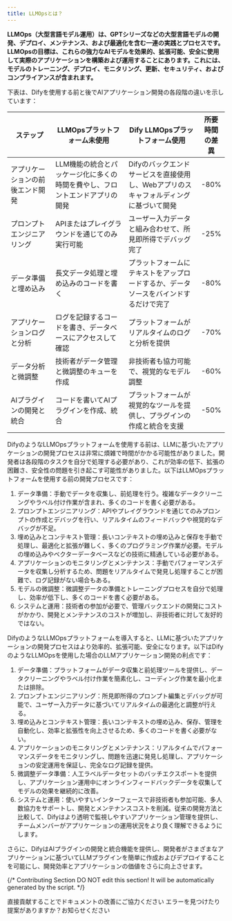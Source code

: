 ```yaml
---
title: LLMOpsとは？
---
```



**LLMOps（大型言語モデル運用）は、GPTシリーズなどの大型言語モデルの開発、デプロイ、メンテナンス、および最適化を含む一連の実践とプロセスです。LLMOpsの目標は、これらの強力なAIモデルを効果的、拡張可能、安全に使用して実際のアプリケーションを構築および運用することにあります。これには、モデルのトレーニング、デプロイ、モニタリング、更新、セキュリティ、およびコンプライアンスが含まれます。**

下表は、Difyを使用する前と後でAIアプリケーション開発の各段階の違いを示しています：

<table><thead><tr><th width="199">ステップ</th><th width="293">LLMOpsプラットフォーム未使用</th><th width="289">Dify LLMOpsプラットフォーム使用</th><th>所要時間の差異</th></tr></thead><tbody><tr><td>アプリケーションの前後エンド開発</td><td>LLM機能の統合とパッケージ化に多くの時間を費やし、フロントエンドアプリの開発</td><td>Difyのバックエンドサービスを直接使用し、Webアプリのスキャフォルディングに基づいて開発</td><td>-80%</td></tr><tr><td>プロンプトエンジニアリング</td><td>APIまたはプレイグラウンドを通じてのみ実行可能</td><td>ユーザー入力データと組み合わせて、所見即所得でデバッグ完了</td><td>-25%</td></tr><tr><td>データ準備と埋め込み</td><td>長文データ処理と埋め込みのコードを書く</td><td>プラットフォームにテキストをアップロードするか、データソースをバインドするだけで完了</td><td>-80%</td></tr><tr><td>アプリケーションログと分析</td><td>ログを記録するコードを書き、データベースにアクセスして確認</td><td>プラットフォームがリアルタイムのログと分析を提供</td><td>-70%</td></tr><tr><td>データ分析と微調整</td><td>技術者がデータ管理と微調整のキューを作成</td><td>非技術者も協力可能で、視覚的なモデル調整</td><td>-60%</td></tr><tr><td>AIプラグインの開発と統合</td><td>コードを書いてAIプラグインを作成、統合</td><td>プラットフォームが視覚的なツールを提供し、プラグインの作成と統合を支援</td><td>-50%</td></tr></tbody></table>

DifyのようなLLMOpsプラットフォームを使用する前は、LLMに基づいたアプリケーションの開発プロセスは非常に煩雑で時間がかかる可能性がありました。開発者は各段階のタスクを自分で処理する必要があり、これが効率の低下、拡張の困難さ、安全性の問題を引き起こす可能性がありました。以下はLLMOpsプラットフォームを使用する前の開発プロセスです：

1. データ準備：手動でデータを収集し、前処理を行う。複雑なデータクリーニングやラベル付け作業が含まれ、多くのコードを書く必要がある。
2. プロンプトエンジニアリング：APIやプレイグラウンドを通じてのみプロンプトの作成とデバッグを行い、リアルタイムのフィードバックや視覚的なデバッグが不足。
3. 埋め込みとコンテキスト管理：長いコンテキストの埋め込みと保存を手動で処理し、最適化と拡張が難しく、多くのプログラミング作業が必要。モデルの埋め込みやベクターデータベースなどの技術に精通している必要がある。
4. アプリケーションのモニタリングとメンテナンス：手動でパフォーマンスデータを収集し分析するため、問題をリアルタイムで発見し処理することが困難で、ログ記録がない場合もある。
5. モデルの微調整：微調整データの準備とトレーニングプロセスを自分で処理し、効率が低下し、多くのコードを書く必要がある。
6. システムと運用：技術者の参加が必要で、管理バックエンドの開発にコストがかかり、開発とメンテナンスのコストが増加し、非技術者に対して友好的ではない。

DifyのようなLLMOpsプラットフォームを導入すると、LLMに基づいたアプリケーションの開発プロセスはより効率的、拡張可能、安全になります。以下はDifyのようなLLMOpsを使用した場合のLLMアプリケーション開発の利点です：

1. データ準備：プラットフォームがデータ収集と前処理ツールを提供し、データクリーニングやラベル付け作業を簡素化し、コーディング作業を最小化または排除。
2. プロンプトエンジニアリング：所見即所得のプロンプト編集とデバッグが可能で、ユーザー入力データに基づいてリアルタイムの最適化と調整が行える。
3. 埋め込みとコンテキスト管理：長いコンテキストの埋め込み、保存、管理を自動化し、効率と拡張性を向上させるため、多くのコードを書く必要がない。
4. アプリケーションのモニタリングとメンテナンス：リアルタイムでパフォーマンスデータをモニタリングし、問題を迅速に発見し処理し、アプリケーションの安定運用を保証し、完全なログ記録を提供。
5. 微調整データ準備：人工ラベルデータセットのバッチエクスポートを提供し、アプリケーション運用中にオンラインフィードバックデータを収集してモデルの効果を継続的に改善。
6. システムと運用：使いやすいインターフェースで非技術者も参加可能、多人数協力をサポートし、開発とメンテナンスコストを削減。従来の開発方法と比較して、Difyはより透明で監視しやすいアプリケーション管理を提供し、チームメンバーがアプリケーションの運用状況をより良く理解できるようにします。

さらに、DifyはAIプラグインの開発と統合機能を提供し、開発者がさまざまなアプリケーションに基づいてLLMプラグインを簡単に作成およびデプロイすることを可能にし、開発効率とアプリケーションの価値をさらに向上させます。

{/*
Contributing Section
DO NOT edit this section!
It will be automatically generated by the script.
*/}

<CardGroup cols="2">
    <Card
        title="このページを編集する"
        icon="pen-to-square"
        href="https://github.com/langgenius/dify-docs-mintlify/edit/main/ja-jp/learn-more/extended-reading/what-is-llmops.mdx"
    >
        直接貢献することでドキュメントの改善にご協力ください
    </Card>
    <Card
        title="問題を報告する"
        icon="github"
        href="https://github.com/langgenius/dify-docs-mintlify/issues/new?title=ドキュメントの問題%3A%20is-llm&body=%23%23%20問題の説明%0A%3C%21--%20発見した問題について簡単に説明してください%20--%3E%0A%0A%23%23%20ページリンク%0Ahttps%3A%2F%2Fgithub.com%2Flanggenius%2Fdify-docs-mintlify%2Fblob%2Fmain%2Fja-jp/learn-more/extended-reading%2Fwhat-is-llmops.mdx%0A%0A%23%23%20提案される変更%0A%3C%21--%20特定の変更案がある場合は、ここで説明してください%20--%3E%0A%0A%3C%21--%20ドキュメントの品質向上にご協力いただきありがとうございます！%20--%3E"
    >
        エラーを見つけたり提案がありますか？お知らせください
    </Card>
</CardGroup>
